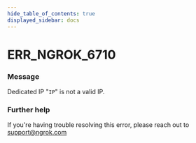```yaml
---
hide_table_of_contents: true
displayed_sidebar: docs
---
```



# ERR_NGROK_6710

### Message

Dedicated IP "`IP`" is not a valid IP.

### Further help

If you're having trouble resolving this error, please reach out to [support@ngrok.com](mailto:support@ngrok.com?subject=Help%20with%20ERR_NGROK_6710)

<ErrorDetails error="err_ngrok_6710" />
